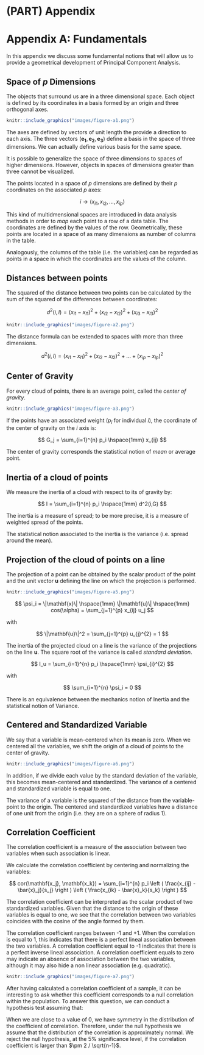 # (PART) Appendix {-}

# Appendix A: Fundamentals {#appendixa}

In this appendix we discuss some fundamental notions that will allow us to provide a geometrical development of Principal Component Analysis.


## Space of $p$ Dimensions

The objects that surround us are in a three dimensional space. Each object is defined by its coordinates in a basis formed by an origin and three orthogonal axes.

```r
knitr::include_graphics("images/figure-a1.png")
```

The axes are defined by vectors of unit length the provide a direction to each axis. The three vectors $(\mathbf{e_1}, \mathbf{e_2}, \mathbf{e_3})$ define a basis in the space of three dimensions. We can actually define various basis for the same space.

It is possible to generalize the space of three dimensions to spaces of higher dimensions. However, objects in spaces of dimensions greater than three cannot be visualized.

The points located in a space of $p$ dimensions are defined by their $p$ coordinates on the associated $p$ axes:

$$
i \longrightarrow (x_{i1}, x_{i2}, \dots, x_{ip})
$$

This kind of multidmensional spaces are introduced in data analysis methods in order to _map_ each point to a row of a data table. The coordinates are defined by the values of the row. Geometrically, these points are located in a space of as many dimensions as number of columns in the table.

Analogously, the columns of the table (i.e. the variables) can be regarded as points in a space in which the coordinates are the values of the column.


## Distances between points

The squared of the distance between two points can be calculated by the sum of the squared of the differences between coordinates:

$$
d^2(i,l) = (x_{i1} - x_{l1})^2 + (x_{i2} - x_{l2})^2 + (x_{i3} - x_{l3})^2
$$

```r
knitr::include_graphics("images/figure-a2.png")
```

The distance formula can be extended to spaces with more than three dimensions.

$$
d^2(i,l) = (x_{i1} - x_{l1})^2 + (x_{i2} - x_{l2})^2 + \dots + (x_{ip} - x_{lp})^2
$$


## Center of Gravity

For every cloud of points, there is an average point, called the _center of gravity_.

```r
knitr::include_graphics("images/figure-a3.png")
```

If the points have an associated weight ($p_i$ for individual $i$), the coordinate of the center of gravity on the $i$ axis is:

$$
G_j = \sum_{i=1}^{n} p_i \hspace{1mm} x_{ij}
$$

The center of gravity corresponds the statistical notion of _mean_ or average point.


## Inertia of a cloud of points

We measure the inertia of a cloud with respect to its of gravity by:

$$
I = \sum_{i=1}^{n} p_i \hspace{1mm} d^2(i,G)
$$

The inertia is a measure of spread; to be more precise, it is a measure of weighted spread of the points.

The statistical notion associated to the inertia is the variance (i.e. spread around the mean).


## Projection of the cloud of points on a line

The projection of a point can be obtained by the scalar product of the point and the unit vector $\mathbf{u}$ defining the line on which the projection is performed.

```r
knitr::include_graphics("images/figure-a5.png")
```


$$
\psi_i = \|\mathbf{x}\| \hspace{1mm} \|\mathbf{u}\| \hspace{1mm} cos(\alpha) = \sum_{j=1}^{p} x_{ij} u_j
$$

with

$$
\|\mathbf{u}\|^2 = \sum_{j=1}^{p} u_{j}^{2} = 1
$$

The inertia of the projected cloud on a line is the variance of the projections on the line $\mathbf{u}$. The square root of the variance is called _standard deviation_.

$$
I_u = \sum_{i=1}^{n} p_i \hspace{1mm} \psi_{i}^{2}
$$

with 

$$
\sum_{i=1}^{n} \psi_i = 0
$$

There is an equivalence between the mechanics notion of Inertia and the statistical notion of Variance.


## Centered and Standardized Variable

We say that a variable is mean-centered when its mean is zero. When we centered all the variables, we shift the origin of a cloud of points to the center of gravity.

```r
knitr::include_graphics("images/figure-a6.png")
```

In addition, if we divide each value by the standard deviation of the variable, this becomes mean-centered and standardized. The variance of a centered and standardized variable is equal to one.

\begin{align*}
z_{ij} &= \frac{x_{ij} - \bar{x}_j}{s_j} \\
& \\
var(\mathbf{z_j}) &= \sum_{i=1}^{n} p_i (z_{ij} - \bar{z}_j)^2 = \frac{\sum_{i=1}^{n} p_i (x_{ij} - \bar{x}_j)^2}{s_{j}^{2}} = 1
\end{align*}

The variance of a variable is the squared of the distance from the variable-point to the origin. The centered and standardized variables have a distance of one unit from the origin (i.e. they are on a sphere of radius 1).


## Correlation Coefficient

The correlation coefficient is a measure of the association between two variables when such association is linear.

We calculate the correlation coefficient by centering and normalizing the variables:

$$
cor(\mathbf{x_j}, \mathbf{x_k}) = \sum_{i=1}^{n} p_i \left ( \frac{x_{ij} - \bar{x}_j}{s_j} \right ) \left ( \frac{x_{ik} - \bar{x}_k}{s_k} \right )
$$

The correlation coefficient can be interpreted as the scalar product of two standardized variables. Given that the distance to the origin of these variables is equal to one, we see that the correlation between two variables coincides with the cosine of the angle formed by them.

The correlation coefficient ranges between -1 and +1. When the correlation is equal to 1, this indicates that there is a perfect lineal association between the two variables. A correlation coefficient equal to -1 indicates that there is a perfect inverse lineal association. A correlation coefficient equals to zero may indicate an absence of association between the two variables, although it may also hide a non linear association (e.g. quadratic).

```r
knitr::include_graphics("images/figure-a7.png")
```

After having calculated a correlation coefficient of a sample, it can be interesting to ask whether this coefficient corresponds to a null correlation within the population. To answer this question, we can conduct a hypothesis test assuming that:

\begin{align*}
E_{H_0} (r) &= 0 \\
& \\
var_{H_0} (r) &= \frac{1}{n-1}
\end{align*}

When we are close to a value of 0, we have symmetry in the distribution of the coefficient of correlation. Therefore, under the null hypothesis we assume that the distribution of the correlation is approximately normal. We reject the null hypothesis, at the 5% significance level, if the correlation coefficient is larger than $\pm 2 / \sqrt{n-1}$.
